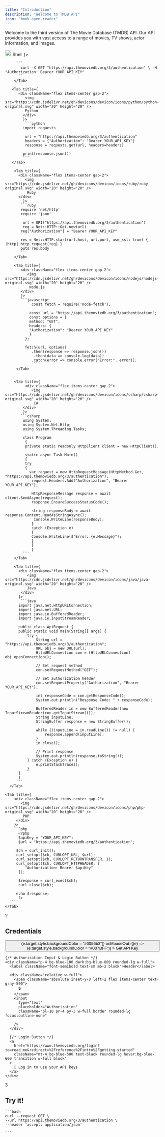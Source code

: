```yaml
---
title: "Introduction"
description: "Welcome to TMDB API"
icon: "book-open-reader"
---
```


Welcome to the third version of The Movie Database (TMDB) API. Our API provides you with vast access to a range of movies, TV shows, actor information, and images.

  <Card>
    <Tabs>
      <Tab title={
        <div className="flex items-center gap-2">
          <img src="https://cdn.jsdelivr.net/gh/devicons/devicon/icons/bash/bash-original.svg" width="20" height="20" />
           Shell
        </div>
        }>

         ```
           curl -X GET "https://api.themoviedb.org/3/authentication" \ -H "Authorization: Bearer YOUR_API_KEY"
         ```
        </Tab>

       <Tab title={
          <div className="flex items-center gap-2">
             <img src="https://cdn.jsdelivr.net/gh/devicons/devicon/icons/python/python-original.svg" width="20" height="20" />
             Python
            </div>
            }>
             ```python
            import requests

             url = "https://api.themoviedb.org/3/authentication"
             headers = {"Authorization": "Bearer YOUR_API_KEY"}
             response = requests.get(url, headers=headers)

            print(response.json())
            ```
       </Tab>

        <Tab title={
          <div className="flex items-center gap-2">
             <img src="https://cdn.jsdelivr.net/gh/devicons/devicon/icons/ruby/ruby-original.svg" width="20" height="20" />
              Ruby
          </div>
            }>
           ```ruby
           require 'net/http'
           require 'json'

            url = URI("https://api.themoviedb.org/3/authentication")
            req = Net::HTTP::Get.new(url)
           req["Authorization"] = "Bearer YOUR_API_KEY"

           res = Net::HTTP.start(url.host, url.port, use_ssl: true) { |http| http.request(req) }
           puts res.body
           ```
        </Tab>

        <Tab title={
           <div className="flex items-center gap-2">
              <img src="https://cdn.jsdelivr.net/gh/devicons/devicon/icons/nodejs/nodejs-original.svg" width="20" height="20" />
               Node.js
           </div>
           }>
           ```javascript
                const fetch = require('node-fetch');

               const url = "https://api.themoviedb.org/3/authentication";
               const options = {
               method: "GET",
               headers: {
               "Authorization": "Bearer YOUR_API_KEY"
               }
             };

             fetch(url, options)
                .then(response => response.json())
                 .then(data => console.log(data))
                .catch(error => console.error("Error:", error));
                 ```
         </Tab>


        <Tab title={
             <div className="flex items-center gap-2">
                <img src="https://cdn.jsdelivr.net/gh/devicons/devicon/icons/csharp/csharp-original.svg" width="20" height="20" />
                 C#
            </div>
            }>
           ```csharp
            using System;
            using System.Net.Http;
            using System.Threading.Tasks;

            class Program
             {
             private static readonly HttpClient client = new HttpClient();

             static async Task Main()
             {
             try
             {
               var request = new HttpRequestMessage(HttpMethod.Get, "https://api.themoviedb.org/3/authentication");
                request.Headers.Add("Authorization", "Bearer YOUR_API_KEY");

                HttpResponseMessage response = await client.SendAsync(request);
                response.EnsureSuccessStatusCode();

                string responseBody = await response.Content.ReadAsStringAsync();
                 Console.WriteLine(responseBody);
                }
                catch (Exception e)
                {
                Console.WriteLine($"Error: {e.Message}");
                }
                }
                }
            ```
        </Tab>

        <Tab title={
          <div className="flex items-center gap-2">
              <img src="https://cdn.jsdelivr.net/gh/devicons/devicon/icons/java/java-original.svg" width="20" height="20" />
              Java
           </div>
          }>
           ```java
          import java.net.HttpURLConnection;
          import java.net.URL;
          import java.io.BufferedReader;
          import java.io.InputStreamReader;

          public class ApiRequest {
          public static void main(String[] args) {
              try {
                  String url = "https://api.themoviedb.org/3/authentication";
                  URL obj = new URL(url);
                  HttpURLConnection con = (HttpURLConnection) obj.openConnection();
                  
                  // Set request method
                  con.setRequestMethod("GET");
                  
                  // Set authorization header
                  con.setRequestProperty("Authorization", "Bearer YOUR_API_KEY");

                  int responseCode = con.getResponseCode();
                  System.out.println("Response Code: " + responseCode);

                  BufferedReader in = new BufferedReader(new InputStreamReader(con.getInputStream()));
                  String inputLine;
                  StringBuffer response = new StringBuffer();

                  while ((inputLine = in.readLine()) != null) {
                      response.append(inputLine);
                  }
                  in.close();

                  // Print response
                  System.out.println(response.toString());
              } catch (Exception e) {
                  e.printStackTrace();
              }
          }
          }
         ```
      </Tab>

    <Tab title={
        <div className="flex items-center gap-2">
           <img src="https://cdn.jsdelivr.net/gh/devicons/devicon/icons/php/php-original.svg" width="20" height="20" />
            PHP
         </div>
        }>
        ```php
          <?php
          $apiKey = "YOUR_API_KEY";
          $url = "https://api.themoviedb.org/3/authentication";

         $ch = curl_init();
         curl_setopt($ch, CURLOPT_URL, $url);
         curl_setopt($ch, CURLOPT_RETURNTRANSFER, 1);
         curl_setopt($ch, CURLOPT_HTTPHEADER, [
             "Authorization: Bearer $apiKey"
          ]);

          $response = curl_exec($ch);
          curl_close($ch);

         echo $response;
          ?>
       ```
    </Tab>

  </Tabs>
</Card>


  <Card>
      <div className="flex items-center gap-4 mb-4">
         <div className="bg-green-500 p-2 rounded-full text-white">2</div>
         <h2 className="text-xl font-semibold">Credentials</h2>
        </div>

<div style={{ textAlign: "center" }}>
  <button
    style={{
      width: "100%", // Full width inside its container
      maxWidth: "250px", // Limits button width to prevent excessive stretching
      padding: "12px 0", // Vertical padding for height
      backgroundColor: "#007BFF", // Bootstrap-like blue
      color: "#ffffff", // White text
      fontWeight: "bold",
      fontSize: "16px",
      border: "none",
      borderRadius: "6px", // Smooth rounded edges
      cursor: "pointer",
      transition: "background-color 0.3s ease",
    }}
    onMouseOver={(e) => (e.target.style.backgroundColor = "#0056b3")}
    onMouseOut={(e) => (e.target.style.backgroundColor = "#007BFF")}
  >
    Get API Key
  </button>
  <div>
</div>

    {/* Authorization Input & Login Button */}
    <div className="p-4 bg-blue-100 dark:bg-blue-800 rounded-lg w-full">
      <label className="font-semibold text-sm mb-2 block">Header</label>
    
      <div className="relative w-full">
        <span className="absolute inset-y-0 left-2 flex items-center text-gray-500">
          🔒
        </span>
        <input 
          type="text" 
          placeholder="Authorization"
          className="pl-10 pr-4 py-3 w-full border rounded-lg focus:outline-none"

        />
      </div>

      {/* Login Button */}
      <a 
        href="https://www.themoviedb.org/login?to=read_me&redirect=%2Freference%2Fintro%2Fgetting-started"
        className="mt-4 bg-blue-500 text-black rounded-lg hover:bg-blue-600 transition w-full block"
      >
        🔑 Log in to use your API keys
      </a>
    </div>
  </div>

  </Card>

  <Card>
    <div className="flex items-center gap-4 mb-4">
      <div className="bg-purple-500 p-2 rounded-full text-white">3</div>
      <h2 className="text-xl font-semibold">Try it!</h2>
    </div>
  </Card>

    ```bash
    curl --request GET \
    --url https://api.themoviedb.org/3/authentication \
    --header 'accept: application/json'

    ```


[
](https://starlight.mintlify.app/api-reference/introduction)